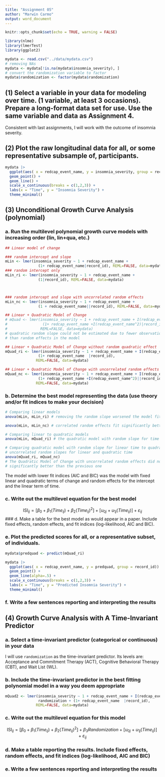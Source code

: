 ```yaml
---
title: "Assignment 05"
author: "Marwin Carmo"
output: word_document
---
```


```r
knitr::opts_chunk$set(echo = TRUE, warning = FALSE)
```

```r
library(nlme)
library(lmerTest)
library(ggplot2)
```

```r
mydata <- read.csv("../data/mydata.csv")
# removing NAs
mydata <- mydata[!is.na(mydata$insomnia_severity), ]
# convert the randomization variable to factor
mydata$randomization <- factor(mydata$randomization)

```

## (1)	Select a variable in your data for modeling over time. (1 variable, at least 3 occasions). Prepare a long-format data set for use. Use the same variable and data as Assignment 4.

Consistent with last assignments, I will work with the outcome of insomnia severity.

## (2)	Plot the raw longitudinal data for all, or some representative subsample of, participants. 

```r
mydata |> 
  ggplot(aes( x = redcap_event_name, y = insomnia_severity, group = record_id)) +
  geom_point() + 
  geom_line() +
  scale_x_continuous(breaks = c(1,2,3)) +
  labs(x = "Time", y = "Insomnia Severity") +
  theme_minimal()
```

## (3)	Unconditional Growth Curve Analysis (polynomial) 

### a.	Run the multilevel polynomial growth curve models with increasing order (lin, lin+qua, etc.)

```r
## Linear model of change

### random intercept and slope
mLin <- lmer(insomnia_severity ~ 1 + redcap_event_name + 
               (1+ redcap_event_name|record_id), REML=FALSE, data=mydata)
### random intercept only
mLin_ri <- lmer(insomnia_severity ~ 1 + redcap_event_name + 
               (1|record_id), REML=FALSE, data=mydata)



### random intercept and slope with uncorrelated random effects
mLin_nc <- lmer(insomnia_severity ~ 1 + redcap_event_name + 
               (1 + redcap_event_name||record_id), REML=FALSE, data=mydata)

## Linear + Quadratic Model of Change
# mQuad <- lmer(insomnia_severity ~ 1 + redcap_event_name + I(redcap_event_name^2) +
#                (1+ redcap_event_name +I(redcap_event_name^2)|record_id), 
#               REML=FALSE, data=mydata)
# quadratic random slope could not be estimated due to fewer observations 
# than random effects in the model

## Linear + Quadratic Model of Change without random quadratic effect
mQuad_ri <- lmer(insomnia_severity ~ 1 + redcap_event_name + I(redcap_event_name^2) +
               (1+ redcap_event_name  |record_id), 
              REML=FALSE, data=mydata)

## Linear + Quadratic Model of Change with uncorrelated random effects
mQuad_nc <- lmer(insomnia_severity ~ 1 + redcap_event_name + I(redcap_event_name^2) +
               (1+ redcap_event_name +I(redcap_event_name^2)||record_id), 
              REML=FALSE, data=mydata)


```

### b.	Determine the best model representing the data (use theory and/or fit indices to make your decision)

```r
# Comparing linear models
anova(mLin, mLin_ri) # removing the random slope worsened the model fit

anova(mLin, mLin_nc) # correlated random effects fit significantly better

# Comparing linear to quadratic models
anova(mLin, mQuad_ri) # the quadratic model with random slope for time had a better fit

# Comparing quadratic model with random slope for linear time to quadratic model with
# uncorrelated random slopes for linear and quadratic time
anova(mQuad_ri, mQuad_nc)
# The Quadratic Model of Change with uncorrelated random effects did not fit
# significantly better than the previous one
```

The model with lower fit indices (AIC and BIC) was the model with fixed linear and quadratic terms of change and random effects for the intercept and the linear term of time. 

### c.	Write out the multilevel equation for the best model

$$ \text{ISI}_{ij} = [\beta_0 + \beta_1 (Time_{ij}) + \beta_2 (Time_{ij})^2] + [u_{0j} + u_{1j} (Time_{ij})] + \varepsilon_{ij} $$
### d.	Make a table for the best model as would appear in a paper. Include fixed effects, random effects, and fit indices (log-likelihood, AIC and BIC).


### e.	Plot the predicted scores for all, or a representative subset, of individuals. 

```r
mydata$predquad <- predict(mQuad_ri)

mydata |> 
  ggplot(aes( x = redcap_event_name, y = predquad, group = record_id)) +
  geom_point() + 
  geom_line(alpha=.5) +
  scale_x_continuous(breaks = c(1,2,3)) +
  labs(x = "Time", y = "Predicted Insomnia Severity") +
  theme_minimal()
```

### f.	Write a few sentences reporting and interpreting the results

## (4)	Growth Curve Analysis with A Time-Invariant Predictor

### a.	Select a time-invariant predictor (categorical or continuous) in your data

I will use `randomization` as the time-invariant predictor. Its levels are: Acceptance and Commitment Therapy (ACT), Cognitive Behavioral Therapy (CBT), and Wait List (WL).

### b.	Include the time-invariant predictor in the best fitting polynomial model in a way you deem appropriate

```r
mQuad2 <- lmer(insomnia_severity ~ 1 + redcap_event_name + I(redcap_event_name^2) +
               randomization + (1+ redcap_event_name  |record_id), 
              REML=FALSE, data=mydata)
```

### c.	Write out the multilevel equation for this model

$$ \text{ISI}_{ij} = [\beta_0 + \beta_1 (Time_{ij}) + \beta_2 (Time_{ij})^2] + \beta_3 Randomization + [u_{0j} + u_{1j} (Time_{ij})] + \varepsilon_{ij} $$

### d.	Make a table reporting the results. Include fixed effects, random effects, and fit indices (log-likelihood, AIC and BIC)

### e.	Write a few sentences reporting and interpreting the results
